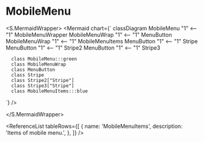 

<Meta title="ApplicationModel/Components/Pages/GameMenu/Header/MobileMenu/docs" />

# MobileMenu

<ComponentInfoTable
  name="MobileMenu"
  description="This is a component of the mobile menu."
  source="components/pages/game-menu/header/mobile-menu"
/>

<PropertiesTable tableRows={[]} />

<S.MermaidWrapper>
<Mermaid
  chart={`
     classDiagram
      MobileMenu "1" <-- "1" MobileMenuWrapper
      MobileMenuWrap "1" <-- "1" MenuButton
      MobileMenuWrap "1" <-- "1" MobileMenuItems
      MenuButton "1" <-- "1" Stripe
      MenuButton "1" <-- "1" Stripe2
      MenuButton "1" <-- "1" Stripe3

      class MobileMenu:::green
      class MobileMenuWrap
      class MenuButton
      class Stripe
      class Stripe2["Stripe"]
      class Stripe3["Stripe"]
      class MobileMenuItems:::blue

`}
/>

</S.MermaidWrapper>

<ReferenceList
  tableRows={[
    {
      name: 'MobileMenuItems',
      description: 'Items of mobile menu.',
    },
  ]}
/>
